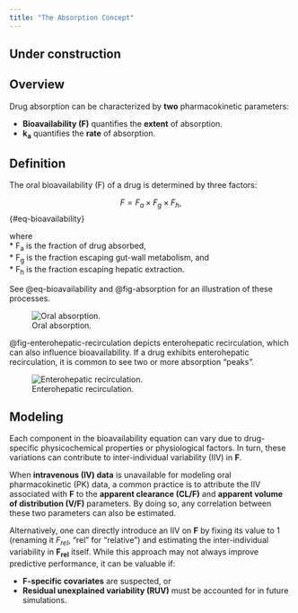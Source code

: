 ```yaml
---
title: "The Absorption Concept"
---
```


:::{.callout-caution}
# Under construction
:::

## Overview

Drug absorption can be characterized by **two** pharmacokinetic parameters:

- **Bioavailability (F)** quantifies the **extent** of absorption.
- **k<sub>a</sub>** quantifies the **rate** of absorption.

## Definition

The oral bioavailability (F) of a drug is determined by three factors:

$$
F = F_{a} \times F_{g} \times F_{h},
$$ {#eq-bioavailability}

where  
* F~a~ is the fraction of drug absorbed,  
* F~g~ is the fraction escaping gut-wall metabolism, and  
* F~h~ is the fraction escaping hepatic extraction.

See @eq-bioavailability and @fig-absorption for an illustration of these processes.

![Oral absorption.](images/absorption.png){#fig-absorption}

@fig-enterohepatic-recirculation depicts enterohepatic recirculation, which can also influence bioavailability.
If a drug exhibits enterohepatic recirculation, it is common to see two or more absorption "peaks".

![Enterohepatic recirculation.](images/enterohepatic-recirculation.png){#fig-enterohepatic-recirculation}

## Modeling

Each component in the bioavailability equation can vary due to drug-specific physicochemical properties or physiological factors.
In turn, these variations can contribute to inter-individual variability (IIV) in **F**.

When **intravenous (IV) data** is unavailable for modeling oral pharmacokinetic (PK) data, a common practice is to attribute the IIV associated with **F** to the **apparent clearance (CL/F)** and **apparent volume of distribution (V/F)** parameters.
By doing so, any correlation between these two parameters can also be estimated.

Alternatively, one can directly introduce an IIV on **F** by fixing its value to 1 (renaming it *F~rel~*, "rel" for "relative") and estimating the inter-individual variability in **F~rel~** itself.
While this approach may not always improve predictive performance, it can be valuable if:

- **F-specific covariates** are suspected, or  
- **Residual unexplained variability (RUV)** must be accounted for in future simulations.
